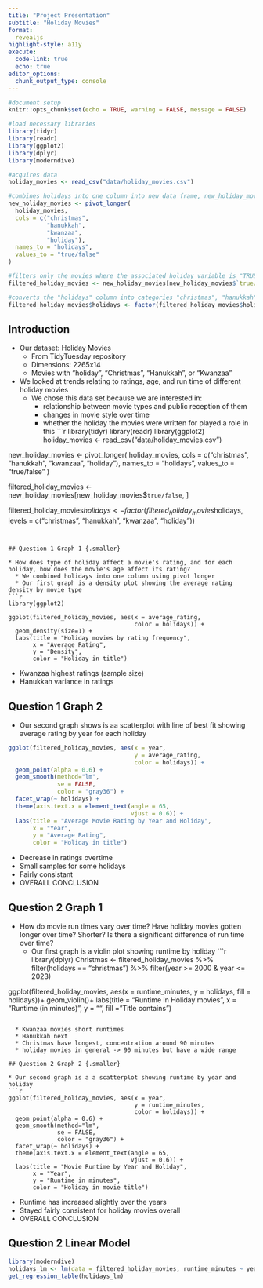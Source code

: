 ```yaml
---
title: "Project Presentation"
subtitle: "Holiday Movies"
format: 
  revealjs
highlight-style: a11y
execute:
  code-link: true
  echo: true
editor_options: 
  chunk_output_type: console
---
```


```r
#document setup
knitr::opts_chunk$set(echo = TRUE, warning = FALSE, message = FALSE)
```

```r
#load necessary libraries
library(tidyr)
library(readr)
library(ggplot2)
library(dplyr)
library(moderndive)
```

```r
#acquires data
holiday_movies <- read_csv("data/holiday_movies.csv")

#combines holidays into one column into new data frame, new_holiday_movies
new_holiday_movies <- pivot_longer(
  holiday_movies,
  cols = c("christmas", 
           "hanukkah", 
           "kwanzaa", 
           "holiday"),
  names_to = "holidays",
  values_to = "true/false"
)

#filters only the movies where the associated holiday variable is "TRUE" (eg. if film has "christmas", it will not display "FALSE" for hanukkah, kwanzaa, and holiday). Creates data frame filtered_holiday_movies
filtered_holiday_movies <- new_holiday_movies[new_holiday_movies$`true/false`, ]

#converts the "holidays" column into categories "christmas", "hanukkah", "kwanzaa", "holiday", useful for being graphed later
filtered_holiday_movies$holidays <- factor(filtered_holiday_movies$holidays, levels = c("christmas", "hanukkah", "kwanzaa", "holiday"))
```


## Introduction {.smaller}

* Our dataset: Holiday Movies
  * From TidyTuesday repository
  * Dimensions: 2265x14
  * Movies with "holiday", "Christmas", "Hanukkah", or "Kwanzaa" 
* We looked at trends relating to ratings, age, and run time of different holiday movies 
  * We chose this data set because we are interested in:
    * relationship between movie types and public reception of them
    * changes in movie style over time
    * whether the holiday the movies were written for played a role in this
```r
library(tidyr)
library(readr)
library(ggplot2)
holiday_movies <- read_csv("data/holiday_movies.csv")

new_holiday_movies <- pivot_longer(
  holiday_movies,
  cols = c("christmas", "hanukkah", "kwanzaa", "holiday"),
  names_to = "holidays",
  values_to = "true/false"
)

filtered_holiday_movies <- new_holiday_movies[new_holiday_movies$`true/false`, ]

filtered_holiday_movies$holidays <- factor(filtered_holiday_movies$holidays, levels = c("christmas", "hanukkah", "kwanzaa", "holiday"))
```
  

## Question 1 Graph 1 {.smaller}

* How does type of holiday affect a movie's rating, and for each holiday, how does the movie's age affect its rating?
  * We combined holidays into one column using pivot longer
  * Our first graph is a density plot showing the average rating density by movie type
```r
library(ggplot2)

ggplot(filtered_holiday_movies, aes(x = average_rating, 
                                    color = holidays)) +
  geom_density(size=1) +
  labs(title = "Holiday movies by rating frequency",
       x = "Average Rating",
       y = "Density",
       color = "Holiday in title") 
```
  * Kwanzaa highest ratings (sample size)
  * Hanukkah variance in ratings

## Question 1 Graph 2 {.smaller}

* Our second graph shows is aa scatterplot with line of best fit showing average rating by year for each holiday 
```r
ggplot(filtered_holiday_movies, aes(x = year, 
                                    y = average_rating, 
                                    color = holidays)) +
  geom_point(alpha = 0.6) +
  geom_smooth(method="lm", 
              se = FALSE, 
              color = "gray36") +
  facet_wrap(~ holidays) +
  theme(axis.text.x = element_text(angle = 65, 
                                   vjust = 0.6)) + 
  labs(title = "Average Movie Rating by Year and Holiday",
       x = "Year", 
       y = "Average Rating",
       color = "Holiday in title")
```
  * Decrease in ratings overtime
  * Small samples for some holidays
  * Fairly consistant
  * OVERALL CONCLUSION




## Question 2 Graph 1 {.smaller} 

* How do movie run times vary over time? Have holiday movies gotten longer over time? Shorter? Is there a significant difference of run time over time?
  * Our first graph is a violin plot showing runtime by holiday
```r
library(dplyr)
Christmas <- filtered_holiday_movies %>%
  filter(holidays == "christmas") %>%
  filter(year >= 2000 & year <= 2023)

ggplot(filtered_holiday_movies, aes(x = runtime_minutes, y = holidays, fill = holidays))+
    geom_violin()+
  labs(title = "Runtime in Holiday movies",
    x = "Runtime (in minutes)",
    y = "",
    fill = "Title contains")
```

  * Kwanzaa movies short runtimes
  * Hanukkah next
  * Christmas have longest, concentration around 90 minutes 
  * holiday movies in general -> 90 minutes but have a wide range

## Question 2 Graph 2 {.smaller}

* Our second graph is a a scatterplot showing runtime by year and holiday
```r
ggplot(filtered_holiday_movies, aes(x = year, 
                                    y = runtime_minutes, 
                                    color = holidays)) +
  geom_point(alpha = 0.6) +
  geom_smooth(method="lm", 
              se = FALSE, 
              color = "gray36") +
  facet_wrap(~ holidays) +
  theme(axis.text.x = element_text(angle = 65, 
                                   vjust = 0.6)) + 
  labs(title = "Movie Runtime by Year and Holiday",
       x = "Year", 
       y = "Runtime in minutes",
       color = "Holiday in movie title")
```

  * Runtime has increased slightly over the years
  * Stayed fairly consistent for holiday movies overall
  * OVERALL CONCLUSION

## Question 2 Linear Model {.smaller}

```r
library(moderndive)
holidays_lm <- lm(data = filtered_holiday_movies, runtime_minutes ~ year * holidays)
get_regression_table(holidays_lm)
```

